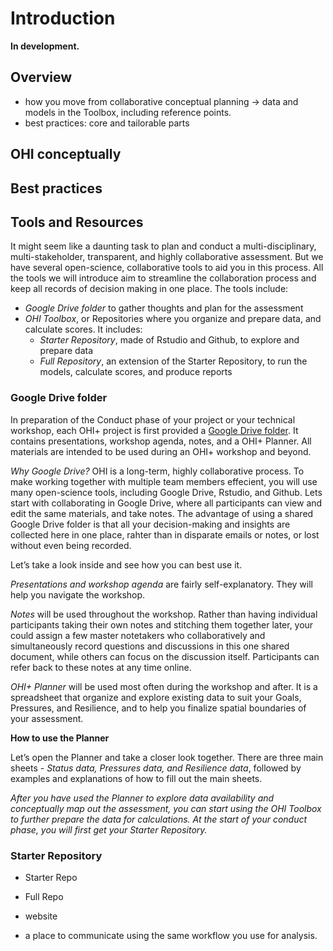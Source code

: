 # Introduction {#intro}


**In development.** 

<!--- Julie TODO: intro to OHI conceptually, Tbx stuff. See Best Practices paper. --->

## Overview

- how you move from collaborative conceptual planning -> data and models in the Toolbox, including reference points.
- best practices: core and tailorable parts

## OHI conceptually

## Best practices

## Tools and Resources

<!--- Ning TODO
create a separate chapter on Planner, 
pre-req: reading list, etc. before using google drive 
Julie will update demo repo. 
---> 

It might seem like a daunting task to plan and conduct a multi-disciplinary, multi-stakeholder, transparent, and highly collaborative assessment. But we have several open-science, collaborative tools to aid you in this process. All the tools we will introduce aim to streamline the collaboration process and keep all records of decision making in one place. The tools include: 

- _Google Drive folder_ to gather thoughts and plan for the assessment
- _OHI Toolbox_, or Repositories where you organize and prepare data, and calculate scores. It includes: 
   - *Starter Repository*, made of Rstudio and Github, to explore and prepare data 
   - *Full Repository*, an extension of the Starter Repository, to run the models, calculate scores, and produce reports

### Google Drive folder

In preparation of the Conduct phase of your project or your technical workshop, each OHI+ project is first provided a [Google Drive folder](link to folder). It contains presentations, workshop agenda, notes, and a OHI+ Planner. All materials are intended to be used during an OHI+ workshop and beyond. 

_Why Google Drive?_ OHI is a long-term, highly collaborative process. To make working together with multiple team members effecient, you will use many open-science tools, including Google Drive, Rstudio, and Github. Lets start with collaborating in Google Drive, where all participants can view and edit the same materials, and take notes. The advantage of using a shared Google Drive folder is that all your decision-making and insights are collected here in one place, rahter than in disparate emails or notes, or lost without even being recorded. 

Let's take a look inside and see how you can best use it. 

_Presentations and workshop agenda_ are fairly self-explanatory. They will help you navigate the workshop. 

_Notes_ will be used throughout the workshop. Rather than having individual participants taking their own notes and stitching them together later, your could assign a few master notetakers who collaboratively and simultaneously record questions and discussions in this one shared document, while others can focus on the discussion itself. Participants can refer back to these notes at any time online. 

_OHI+ Planner_ will be used most often during the workshop and after. It is a spreadsheet that organize and explore existing data to suit your Goals, Pressures, and Resilience, and to help you finalize spatial boundaries of your assessment. 

**How to use the Planner**

Let's open the Planner and take a closer look together. There are three main sheets - _Status data, Pressures data, and Resilience data_, followed by examples and explanations of how to fill out the main sheets. 

<!---  ---> 

_After you have used the Planner to explore data availability and conceptually map out the assessment, you can start using the OHI Toolbox to further prepare the data for calculations. At the start of your conduct phase, you will first get your Starter Repository._

### Starter Repository

- Starter Repo
- Full Repo
- website

- a place to communicate using the same workflow you use for analysis.